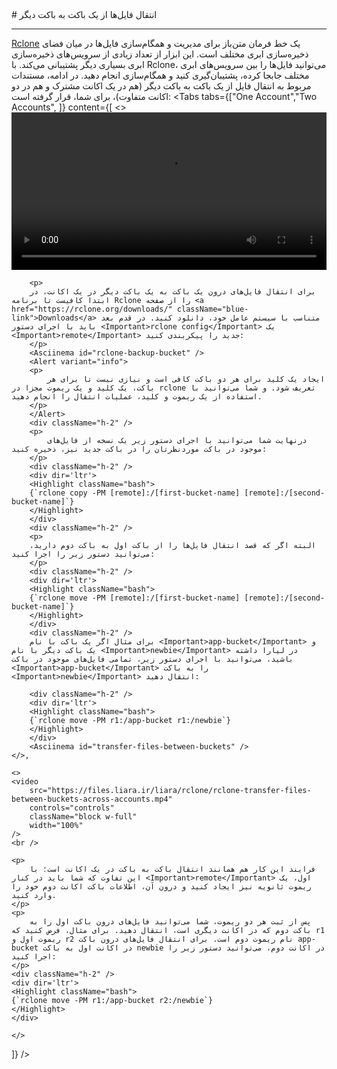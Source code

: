 

<Layout>
<Head>
<title>مستندات انتقال باکت به باکت - لیارا</title>
</Head>
# انتقال فایل‌ها از یک باکت به باکت دیگر
<hr className="mb-2" />

<a href="https://rclone.org/" className="blue-link">Rclone</a> یک خط فرمان متن‌باز برای مدیریت و همگام‌سازی فایل‌ها در میان فضای ذخیره‌سازی ابری مختلف است. این ابزار از تعداد زیادی از سرویس‌های ذخیره‌سازی ابری  بسیاری دیگر پشتیبانی می‌کند. با Rclone، می‌توانید فایل‌ها را بین سرویس‌های ابری مختلف جابجا کرده، پشتیبان‌گیری کنید و همگام‌سازی انجام دهید.
در ادامه، مستندات مربوط به انتقال فایل از یک باکت به باکت دیگر (هم در یک اکانت مشترک و هم در دو اکانت متفاوت)، برای شما، قرار گرفته است:
<Tabs 
    tabs={["One Account","Two Accounts", ]} 
    content={[
    <>
        <video
        src="https://files.liara.ir/liara/rclone/rclone-transfer-files-between-buckets.mp4"
        controls="controls"
        className="block w-full"
        width="100%"
        />
        <br />

        <p>
        برای انتقال فایل‌های درون یک باکت به یک باکت دیگر در یک اکانت، در ابتدا کافیست تا برنامه Rclone را از صفحه <a href="https://rclone.org/downloads/" className="blue-link">Downloads</a> متناسب با سیستم عامل خود، دانلود کنید. در قدم بعد باید با اجرای دستور <Important>rclone config</Important> یک <Important>remote</Important> جدید را پیکربندی کنید:
        </p>
        <Asciinema id="rclone-backup-bucket" />
        <Alert variant="info">
        <p>
            ایجاد یک کلید برای هر دو باکت کافی است و نیازی نیست تا برای هر باکت، یک کلید و یک ریموت مجزا در rclone تعریف شود. و شما می‌توانید با استفاده از یک ریموت و کلید، عملیات انتقال را انجام دهید.
        </p>
        </Alert>
        <div className="h-2" />
        <p>
            درنهایت شما می‌توانید با اجرای دستور زیر یک نسخه از فایل‌های موجود در باکت موردنظرتان را در باکت جدید نیز، ذخیره کنید:
        </p>
        <div className="h-2" />
        <div dir='ltr'>
        <Highlight className="bash">
        {`rclone copy -PM [remote]:/[first-bucket-name] [remote]:/[second-bucket-name]`}
        </Highlight>
        </div>
        <div className="h-2" />
        <p>
        البته اگر که قصد انتقال فایل‌ها را از باکت اول به باکت دوم دارید، می‌توانید دستور زیر را اجرا کنید:
        </p>
        <div className="h-2" />
        <div dir='ltr'>
        <Highlight className="bash">
        {`rclone move -PM [remote]:/[first-bucket-name] [remote]:/[second-bucket-name]`}
        </Highlight>
        </div>
        <div className="h-2" />
        برای مثال اگر یک باکت با نام <Important>app-bucket</Important> و یک باکت دیگر با نام <Important>newbie</Important> در لیارا داشته باشید، می‌توانید با اجرای دستور زیر، تمامی فایل‌های موجود در باکت <Important>app-bucket</Important> را به باکت <Important>newbie</Important> انتقال دهید:
        
        <div className="h-2" />
        <div dir='ltr'>
        <Highlight className="bash">
        {`rclone move -PM r1:/app-bucket r1:/newbie`}
        </Highlight>
        </div>
        <Asciinema id="transfer-files-between-buckets" />
    </>,

    <>
    <video
        src="https://files.liara.ir/liara/rclone/rclone-transfer-files-between-buckets-across-accounts.mp4"
        controls="controls"
        className="block w-full"
        width="100%"
    />
    <br />

    <p>
        فرایند این کار هم همانند انتقال باکت به باکت در یک اکانت است؛ با این تفاوت که شما باید در کنار <Important>remote</Important> اول، یک ریموت ثانویه نیز ایجاد کنید و درون آن، اطلاعات باکت اکانت دوم خود را وارد کنید.
    </p>
    <p>
        پس از ثبت هر دو ریموت، شما می‌توانید فایل‌های درون باکت اول را به باکت دوم که در اکانت دیگری است، انتقال دهید. برای مثال، فرض کنید که r1 ریموت اول و r2 نام ریموت دوم است. برای انتقال فایل‌های درون باکت app-bucket در اکانت اول به باکت newbie در اکانت دوم، می‌توانید دستور زیر را اجرا کنید:
    </p>
    <div className="h-2" />
    <div dir='ltr'>
    <Highlight className="bash">
    {`rclone move -PM r1:/app-bucket r2:/newbie`}
    </Highlight>
    </div>

    </>
]} 
/>


</Layout>
